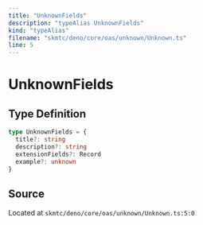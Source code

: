 ```yaml
---
title: "UnknownFields"
description: "typeAlias UnknownFields"
kind: "typeAlias"
filename: "skmtc/deno/core/oas/unknown/Unknown.ts"
line: 5
---
```


# UnknownFields

## Type Definition

```typescript
type UnknownFields = {
  title?: string
  description?: string
  extensionFields?: Record
  example?: unknown
}
```

## Source

Located at `skmtc/deno/core/oas/unknown/Unknown.ts:5:0`
